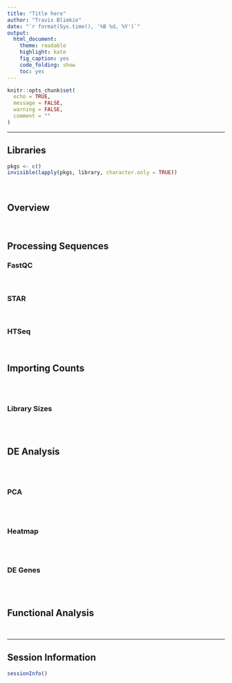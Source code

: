 ```yaml
---
title: "Title here"
author: "Travis Blimkie"
date: "`r format(Sys.time(), '%B %d, %Y')`"
output:
  html_document:
    theme: readable
    highlight: kate
    fig_caption: yes
    code_folding: show
    toc: yes
---
```


```r
knitr::opts_chunk$set(
  echo = TRUE, 
  message = FALSE, 
  warning = FALSE, 
  comment = ""
)
```

***

## Libraries
```r
pkgs <- c()
invisible(lapply(pkgs, library, character.only = TRUE))
```

<br>

## Overview


<br>

## Processing Sequences
### FastQC


<br>

### STAR


<br>

### HTSeq


<br>

## Importing Counts

```r

```

<br>

### Library Sizes
```r

```

<br>

## DE Analysis
```r

```

<br>

### PCA
```r

```

<br>

### Heatmap
```r

```

<br>

### DE Genes
```r

```

<br>

## Functional Analysis


<br>

***

## Session Information
```r
sessionInfo()
```

<br>
